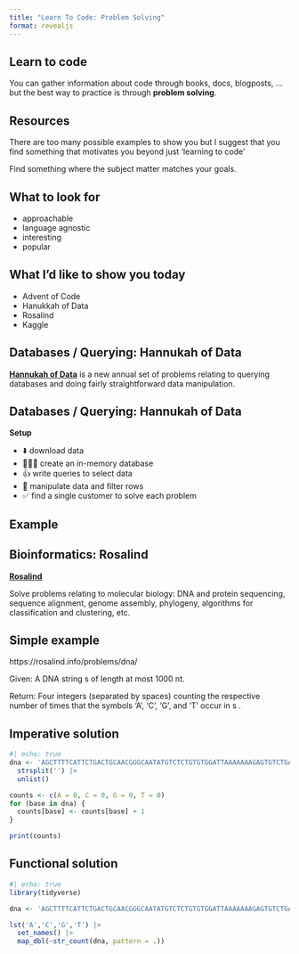 ```yaml
---
title: "Learn To Code: Problem Solving"
format: revealjs
---
```


## Learn to code

You can gather information about code through books, docs, blogposts, ...
but the best way to practice is through **problem solving**.

## Resources

There are too many possible examples to show you but I suggest that you find something that motivates you beyond just 'learning to code'

Find something where the subject matter matches your goals.

## What to look for

- approachable
- language agnostic
- interesting
- popular


## What I'd like to show you today

- Advent of Code
- Hanukkah of Data
- Rosalind
- Kaggle


<!-- ## Comp sci / algorithms -->

<!-- - [**Leetcode**](https://leetcode.com/) is one of the most popular -->
<!-- - [**HackerRank**]() is another -->
<!-- - [**codewars**]() works too -->

<!-- ## A taste -->

<!-- If we list all the natural numbers below 10 that are multiples of 3 or 5, we get 3, 5, 6 and 9. The sum of these multiples is 23. -->

<!-- Find the sum of all the multiples of 3 or 5 below 1000. -->

<!-- ## A taste -->

<!-- If we list all the natural numbers below 10 that are multiples of 3 or 5, we get 3, 5, 6 and 9. The sum of these multiples is 23. -->

<!-- Find the sum of all the multiples of 3 or 5 below 1000. -->

<!-- *This is relatively easy* -->

## Databases / Querying: Hannukah of Data

[**Hannukah of Data**](https://hanukkah.bluebird.sh/5783/) is a new annual set of problems relating to querying databases and doing fairly straightforward data manipulation.


## Databases / Querying: Hannukah of Data

**Setup**   

- ⬇️ download data   
- 👨🏽‍💻 create an in-memory database   
- 👍 write queries to select data   
- 🤏 manipulate data and filter rows   
- ✅  find a single customer to solve each problem  

## Example


## Bioinformatics: Rosalind

[**Rosalind**](https://rosalind.info)

Solve problems relating to molecular biology: DNA and protein sequencing, sequence alignment, genome assembly, phylogeny, algorithms for classification and clustering,  etc. 

## Simple example

https://rosalind.info/problems/dna/

Given: A DNA string s
 of length at most 1000 nt.
 
 Return: Four integers (separated by spaces) counting the respective number of times that the symbols 'A', 'C', 'G', and 'T' occur in s
.


## Imperative solution

```r
#| echo: true
dna <- 'AGCTTTTCATTCTGACTGCAACGGGCAATATGTCTCTGTGTGGATTAAAAAAAGAGTGTCTGATAGCAGC' |> 
  strsplit('') |>
  unlist()

counts <- c(A = 0, C = 0, G = 0, T = 0)
for (base in dna) {
  counts[base] <- counts[base] + 1
}

print(counts)
```


## Functional solution 

```r
#| echo: true
library(tidyverse)

dna <- 'AGCTTTTCATTCTGACTGCAACGGGCAATATGTCTCTGTGTGGATTAAAAAAAGAGTGTCTGATAGCAGC'

lst('A','C','G','T') |> 
  set_names() |>
  map_dbl(~str_count(dna, pattern = .))
```
